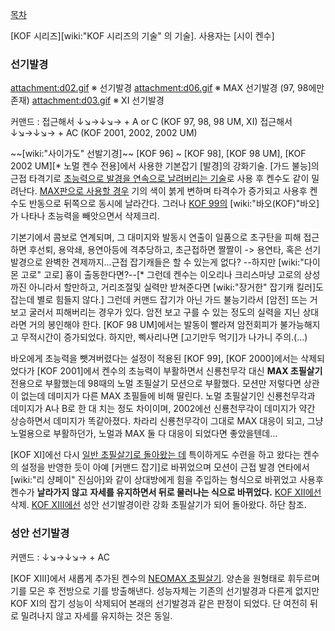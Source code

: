 [[목차]]

[KOF 시리즈][wiki:"KOF 시리즈의 기술" 의 기술]. 사용자는 [시이 켄수]


=== 선기발경 ===
attachment:d02.gif
※ 선기발경
attachment:d06.gif
※ MAX 선기발경 (97, 98에만 존재)
attachment:d03.gif
※ XI 선기발경

커맨드 : 접근해서 ↓↘→↓↘→ + A or C (KOF 97, 98, 98 UM, XI) 접근해서 ↓↘→↓↘→ + AC (KOF 2001, 2002, 2002 UM)

~~[wiki:"사이가도" 선발기경]~~
[KOF 96] ~ [KOF 98], [KOF 98 UM], [KOF 2002 UM][* 노멀 켄수 전용]에서 사용한 기본잡기 [발경]의 강화기술. [가드 불능]의 근접 타격기로 [http://youtu.be/SFtklqG9ma4?t=8m27s 초능력으로 발경을 연속으로 날려버리는 기술]로 사용 후 켄수도 같이 밀려난다. [http://youtu.be/SFtklqG9ma4?t=8m40s MAX판으로 사용할 경우] 기의 색이 붉게 변하며 타격수가 증가되고 사용후 켄수도 반동으로 뒤쪽으로 동시에 날라간다. 그러나 [[KOF 99]]의 [wiki:"바오(KOF)"바오]가 나타나 초능력을 빼앗으면서 삭제크리. 

기본기에서 콤보로 연계되며, 그 대미지와 발동시 연출이 일품으로 초구탄을 피해 접근하면 후선퇴, 용악쇄, 용연아등에 격추당하고, 초근접하면 짤짤이 -> 용연타, 혹은 선기발경으로 완벽한 견제까지...근접 잡기캐들은 할 수 있는게 없다? --하지만 [wiki:"다이몬 고로" 고로] 횽이 출동한다면?--[* 그런데 켄수는 이오리나 크리스마냥 고로의 상성까진 아니라서 할만하고, 거리조절및 실력만 받쳐준다면 [wiki:"장거한" 잡기캐 킬러]도 잡는데 별로 힘들지 않다.] 그런데 커맨드 잡기가 아닌 가드 불능기라서 [암전] 뜨는 거 보고 굴러서 피해버리는 경우가 있다. 암전 보고 구를 수 있는 정도의 실력을 지닌 상대라면 거의 봉인해야 한다. [KOF 98 UM]에서는 발동이 빨라져 암전회피가 불가능해지고 무적시간이 증가되었다. 하지만, 삑사리나면 [고기만두 먹기]가 나가니 주의.(...)

바오에게 초능력을 뺏겨버렸다는 설정이 적용된 [KOF 99], [KOF 2000]에서는 삭제되었다가 [KOF 2001]에서 켄수의 초능력이 부활하면서 신룡천무각 대신 '''MAX 초필살기''' 전용으로 부활했는데 98때의 노멀 초필살기 모션으로 부활했다. 모션만 저렇다면 상관이 없는데 데미지가 다른 MAX 초필들에 비해 딸린다. 노멀 초필살기인 신룡천무각과 데미지가 A나 B로 한 대 치는 정도 차이이며, 2002에선 신룡천무각이 데미지가 약간 상승하면서 데미지가 똑같아졌다. 차라리 신룡천무각이 그대로 MAX 대응이 되고, 그냥 노멀용으로 부활하던가, 노멀과 MAX 둘 다 대응이 되었다면 좋았을텐데... 

[KOF XI]에선 다시 [http://youtu.be/TcXKK_iafe0?t=2m15s 일반 초필살기로 돌아왔는 데] 특이하게도 수련을 하고 왔다는 켄수의 설정을 반영한 듯이 아예 [커맨드 잡기]로 바뀌었으며 모션이 근접 발경 연타에서 [wiki:"리 샹페이" 진심아]와 같이 상대방에게 힘을 주입하는 형식으로 바뀌었고 사용후 켄수가 '''날라가지 않고''' '''자세를 유지하면서 뒤로 물러나는 식으로 바뀌었다.''' [[KOF XII]]에선 삭제. [[KOF XIII]]에선 성안 선기발경이란 강화 초필살기가 되어 돌아왔다. 하단 참조.

=== 성안 선기발경 ===
커맨드 : ↓↘→↓↘→ + AC

[KOF XIII]에서 새롭게 추가된 켄수의 [http://youtu.be/89nNsPUhewc?t=4m17s NEOMAX 초필살기]. 양손을 원형태로 휘두르며 기를 모은 후 전방으로 기를 방출해낸다. 성능자체는 기존의 선기발경과 다른게 없지만 KOF XI의 잡기 성능이 삭제되어 본래의 선기발경과 같은 판정이 되었다. 단 여전히 뒤로 밀려나지 않고 자세를 유지하는 것은 동일.
